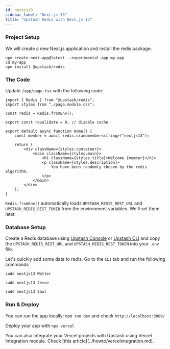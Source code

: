 ```yaml
---
id: nextjs13
sidebar_label: "Next.js 13"
title: "Upstash Redis with Next.js 13"
---
```


### Project Setup

We will create a new Next.js application and install the redis package.

```shell
npx create-next-app@latest --experimental-app my-app
cd my-app
npm install @upstash/redis
```

### The Code

Update `/app/page.tsx` with the following code:

```tsx /app/page.tsx
import { Redis } from "@upstash/redis";
import styles from "./page.module.css";

const redis = Redis.fromEnv();

export const revalidate = 0; // disable cache

export default async function Home() {
    const member = await redis.srandmember<string>("nextjs13");

    return (
        <div className={styles.container}>
            <main className={styles.main}>
                <h1 className={styles.title}>Welcome {member}</h1>
                <p className={styles.description}>
                    You have been randomly chosen by the redis algorithm.
                </p>
            </main>
        </div>
    );
}
```

`Redis.fromEnv()` automatically loads `UPSTASH_REDIS_REST_URL` and `UPSTASH_REDIS_REST_TOKEN` from the environment variables. We'll set them later.

### Database Setup

Create a Redis database using [Upstash Console](https://console.upstash.com) or [Upstash CLI](https://github.com/upstash/cli) and copy the `UPSTASH_REDIS_REST_URL` and `UPSTASH_REDIS_REST_TOKEN` into your `.env` file.

Let's quickly add some data to redis. Go to the `CLI` tab and run the following commands

```
sadd nextjs13 Walter
```

```
sadd nextjs13 Jesse
```

```
sadd nextjs13 Saul
```

### Run & Deploy

You can run the app locally: `npm run dev` and check `http://localhost:3000/`

Deploy your app with `npx vercel`

<Info>
    You can also integrate your Vercel projects with Upstash using Vercel
    Integration module. Check [this article](../howto/vercelintegration.md).
</Info>

